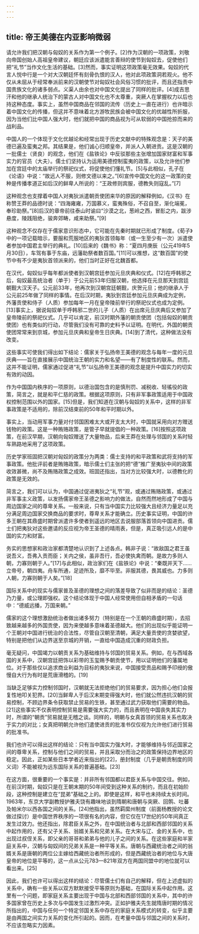 ```yaml
---
---
---
```

title: 帝王美德在内亚影响微弱
---



请允许我们把汉朝与匈奴的关系作为第一个例子。[2]作为汉朝的一项政策，刘敬向帝国创始人高祖皇帝建议，朝廷应该派遣能言善辩的使节到匈奴去，促使他们把“礼节”当作文化生活的基础。[3]然而，事实证明这项政策毫无效果。匈奴的代言人悦中行是一个对大汉朝廷怀有刻骨仇恨的汉人，他对此项政策洞若观火。他不仅从未屈从于经常奉派前来的汉朝使节对匈奴社会风俗习惯的批评，而且还指责中国贵族文化的诸多弱点。义渠人由余也对中国文化提出了同样的批评。[4]成吉思汗和他的继承人统治下的蒙古人对中国文化也不太尊重，突厥人在掌握权力以后也持这种态度。事实上，虽然中国商品在邻国的流传（历史上一直在进行）也许暗示着中国文化的传播，但这并不意味着北方游牧民族会被中国文化的优越性所折服，因为当他们比中国人强大时，他们就把中国的商品视为可从软弱的中国抢掠而来的战利品。

中国人的一个体现于文化优越论和经常出现于历史文献中的特殊观念是：天子的美德已遍及蛮夷之邦。其结果是，他们诚心归顺皇帝，并派人入朝进贡。这是汉朝的一批儒士（贤良）的观念，他们在《盐铁论》中反驳那些主张增加国家财富和军事实力的官员（大夫）。儒士们坚持认为运用美德控制蛮夷的政策，以及允许他们参加在宫廷中的太庙举行的祭祀仪式，将促使他们懂礼节。[5]与此相似，孔子在《论语》中说：“故远人不服，则修文德以来之。”[6]宣传中国文化的这一政策的变种是传播孝道正如后汉的鲜卑人所说的：“王政修则宾服，德教失则寇乱。”[7]

这种观念也支撑着中国人对夷狄派遣朝贡使团来华的原因的解释例如，《汉书》在称赞王莽的品德时说：“四海雍雍，万国慕义，蛮夷殊俗，不召自至，渐化端冕，奉珍助祭。”[8]后汉的章帝前往泰山时谕曰“沙漠之北，葱岭之西，冒耏之内，跋涉悬度，陵践阻绝，骏奔郊畴，咸来助祭。”[9]

这种观念不仅存在于儒家意识形态中，它可能在先秦时期就已形成了制度。《荀子》中的一项记载暗示，要服和荒服地区的夷狄首领每年（或一生至少有一次）派遣使者参加中国君主举行的典礼。[10]后来的《魏书》称：“夏四月庚辰（公元419年5月30日），车驾有事于东庙，远藩助祭者数百国。”[11]可以推想，这“数百国”的使节中有不少是夷狄首领派来的，他们当时正好在北魏首都。

在汉代，匈奴似乎每年都派使者到汉朝宫廷参加元旦庆典和仪式。[12]在呼韩邪之后，匈奴最高统治者（单于）于公元前53年归服汉朝，他选择在元旦那天到宫廷朝觐大汉天子。公元前33年，他再次到汉朝宫廷朝觐，庆贺元旦；他的继承人于公元前25年做了同样的事情。在后汉时期，夷狄到宫廷参加元旦庆典成为定例，外藩贡使和侍子（人质）参加每年一月在皇帝陵前举行的祭祀仪式也成为定例。[13]事实上，据说匈奴单于呼韩邪二世的儿子（人质）在出席元旦庆典后又参加了皇帝陵前的祭祀仪式。几乎可以肯定，前汉时期外藩的朝贡使团（包括匈奴的朝贡使团）也有类似的行动，尽管我们没有可靠的史料予以证明。在明代，外国的朝贡使团常常来到京城，参加元旦庆典和皇帝生日庆典。[14]到了清代，这种做法没有改变。

这些事实可使我们得出如下结论：儒家关于弘扬帝王美德的观念与每年一度的元旦庆典——旨在直接展示中国统治王朝的实力和名望——有了制度性的联系。然而，这并不能证明，儒家通过促进“礼节”以弘扬帝王美德的观念是提升中国实力的切实有效的动因。

作为中国国内秩序的一项原则，以德治国包含的是慎刑罚、减税收、轻徭役的政策，简言之，就是和平仁慈的政策。根据这项原则，只有非军事政策适用于中国政权控制范围以外的国家。[15]但是，我们知道在汉朝与匈奴的关系中，这样的非军事政策是不适用的，除前汉结束前的50年和平时期以外。

事实上，当动用军事力量对付邻国困难太大或开支太大时，中国就采用向对方赠送钱物的政策。这是一种贿赂政策，是管子早就提倡的一种政策。[16]按照这项政策，在前汉早期，汉朝向匈奴赠送了大量物品，后来王莽在处理与邻国的关系时轻车熟路地采用了这项政策。

历史学家班固把汉朝对匈奴的政策分为两类：儒士支持的和平政策和武将支持的军事政策。他批评前者是贿赂政策，暗示儒士们主张的把“德”推广至夷狄中间的政策收效甚微，尚不及贿赂政策之成效。班固还指出，当对方比较强大时，以德教化的政策是无效的。

简言之，我们可以认为，中国通过促进夷狄之“礼节”观，或通过贿赂政策，或通过非军事主义政策，以发扬儒家帝王圣德之影响力的做法，自然而然地形成了中国与周边国家之间的尊卑关系。一般来说，只有当中国实力比较强大且经济力量足以充分满足周边国家交换商品的要求时，尊卑关系才能确立。历史事实证明，中国的许多王朝在其鼎盛时期曾派遣许多使者到遥远的地区去说服部落首领向中国进贡。儒士们把夷狄对这些邀请的反应视为帝王圣德的晴雨表，但是，真正吸引远人的是中国的实力和财富。

务实的思想家和政治家都清楚地认识到了上述各点。韩非子说：“故敌国之君王虽说吾义，吾弗入贡而臣；关内之侯，虽非吾行，吾必使执禽而朝。是故力多则人朝，力寡则朝于人。”[17]与此相似，政治家们在《盐铁论》中说：“秦既并天下……立帝号，朝四夷。舟车所通，足迹所及，靡不毕至。非服其德，畏其威也。力多则人朝，力寡则朝于人矣。”[18]

国际关系中的现实与儒家普及圣德的理想之间的落差导致了似非而是的结论：圣德乃力量，或公理即强权。这个结论体现于中国人经常使用但自相矛盾的一句话中：“德威远播，万国来朝。”

儒家的这个理想激励统治者做出诸多努力（特别是在一个王朝的鼎盛时期），去招致越来越多的外国贡使，因为来使越多意味着圣德越大。他们的出现似乎能证明一个王朝对中国进行统治的合法性，尽管自汉朝至清朝，满足大量贡使的贪婪欲望，特别是把他们从边界送至京城的开销，一直给中国造成沉重的财政负担。

毫无疑问，中国竭力以朝贡关系为基础维持与邻国的贸易关系。例如，在与西域各国的关系中，汉朝宫廷把饰以彩带的玉玺赐予朝贡使节，用以证明他们的藩属地位。对于那些仅以追求商业利益为目标的夷狄来说，中国接受贡品和赐予印绶的傲慢自大行为有时是荒唐滑稽的。[19]

当缺乏足够实力控制邻国时，汉朝就无法拒绝他们的贸易要求，因为担心他们会报复性地叩关犯界。[20]当鲜卑人于后汉末期变得强大时，他们就公然违抗汉朝的贸易控制，不顾边界条令获取禁止贸易的生铁，甚至通过武力获取他们需要的物品。[21]这些事实不仅表明控制贸易是需要强大实力的，而且表明在中国丧失其实力时，所谓的“朝贡”贸易就是无稽之谈。同样的，明朝与女真首领的贸易关系也取决于实力的对比；女真把明朝允许他们遣使进贡的批准书仅仅视为允许他们进行贸易的批准书。

我们也许可以得出这样的结论：只有当中国实力强大时，才能够维持与邻近国家之间的尊卑关系，控制与他们之间的贸易，并且采取分而治之的政策保持边界地区的稳定。因此，正如某些日本学者近来指出的[22]，册封制度（几乎是朝贡制度的同义词）不能被视为远东国际关系的普遍基础。[23]

在这方面，很重要的一个事实是：并非所有邻国都以君臣关系与中国交往。例如，在前汉时期，匈奴只是在王朝末期的50年间受到这种关系的制约，而且在初始阶段，这种控制是建立在“昆弟”基础之上的。即使是这样，和平也未持续太长时间。1963年，东京大学副教授护雅夫饶有趣味地谈到隋朝和唐朝与突厥、回鹘、吐蕃及帕米尔以西各国之间的关系。[24]他指出，虽然羁縻州制度（前面杨教授的论文做过探讨）是中国世界秩序的一项很有名的内容，但它仅在17世纪的50年间真正发生过效力。他还指出，除君臣关系之外，在中国统治者与北部和西部邻国的关系中起作用的，还有父子关系、翁婿关系和兄弟关系。在大宋与辽、金的关系中，也出现过叔侄关系，即父亲的哥哥和弟弟与他的儿子之间的关系。在这些家庭和半家庭关系中，汉朝与匈奴间的兄弟关系是一种平等关系。唐朝与西藏统治者之间的翁婿关系是唐朝的两位公主嫁给西藏统治者所形成的，但是西藏统治者的地位与大唐皇帝的地位是平等的，这一点从公元783—821年双方在两国同盟中的地位就可以看出来。[25]

因此，我们也许可以得出这样的结论：尽管儒士们有自己的解释，但在上述虚拟的关系中，确有一些关系以双方默默接受平等原则为基础，在国际关系中起作用。这里有一个问题，即家庭关系主要出现于中国与北部和西部邻国的关系中，其中的许多国家曾在历史上多次与中国发生过激烈冲突。正如护雅夫先生就隋唐时期的情况所指出的，中国与任何一个特定邻国关系中存在的家庭关系模式的转变，似乎主要是由两国之间实力关系的变化所引起的。因而，在考量中国与邻国之间的关系时，不应该忽略实力因素。
